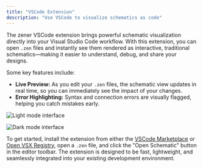 ```yaml
---
title: "VSCode Extension"
description: "Use VSCode to visualize schematics as code"
---
```


The zener VSCode extension brings powerful schematic visualization directly into your Visual Studio Code workflow. With this extension, you can open `.zen` files and instantly see them rendered as interactive, traditional schematics—making it easier to understand, debug, and share your designs.

Some key features include:

- **Live Preview:** As you edit your `.zen` files, the schematic view updates in real time, so you can immediately see the impact of your changes.
- **Error Highlighting:** Syntax and connection errors are visually flagged, helping you catch mistakes early.

<img
  className="block dark:hidden"
  src="/images/vscode-light.png"
  alt="Light mode interface"
/>

<img
  className="hidden dark:block"
  src="/images/vscode-dark.png"
  alt="Dark mode interface"
/>

To get started, install the extension from either the [VSCode Marketplace](https://marketplace.visualstudio.com/items?itemName=diode-inc.zener) or [Open VSX Registry](https://open-vsx.org/extension/diode-inc/zener), open a `.zen` file, and click the "Open Schematic" button in the editor toolbar. The extension is designed to be fast, lightweight, and seamlessly integrated into your existing development environment.
